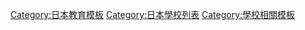 [[Category:日本教育模板|Category:日本教育模板]]
[[Category:日本學校列表|Category:日本學校列表]]
[[Category:學校相關模板|Category:學校相關模板]]